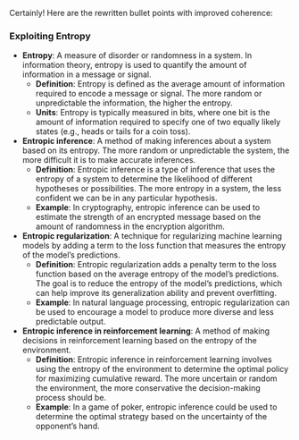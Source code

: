 
Certainly! Here are the rewritten bullet points with improved coherence:

### Exploiting Entropy

* **Entropy**: A measure of disorder or randomness in a system. In information theory, entropy is used to quantify the amount of information in a message or signal.
	+ **Definition**: Entropy is defined as the average amount of information required to encode a message or signal. The more random or unpredictable the information, the higher the entropy.
	+ **Units**: Entropy is typically measured in bits, where one bit is the amount of information required to specify one of two equally likely states (e.g., heads or tails for a coin toss).
* **Entropic inference**: A method of making inferences about a system based on its entropy. The more random or unpredictable the system, the more difficult it is to make accurate inferences.
	+ **Definition**: Entropic inference is a type of inference that uses the entropy of a system to determine the likelihood of different hypotheses or possibilities. The more entropy in a system, the less confident we can be in any particular hypothesis.
	+ **Example**: In cryptography, entropic inference can be used to estimate the strength of an encrypted message based on the amount of randomness in the encryption algorithm.
* **Entropic regularization**: A technique for regularizing machine learning models by adding a term to the loss function that measures the entropy of the model's predictions.
	+ **Definition**: Entropic regularization adds a penalty term to the loss function based on the average entropy of the model's predictions. The goal is to reduce the entropy of the model's predictions, which can help improve its generalization ability and prevent overfitting.
	+ **Example**: In natural language processing, entropic regularization can be used to encourage a model to produce more diverse and less predictable output.
* **Entropic inference in reinforcement learning**: A method of making decisions in reinforcement learning based on the entropy of the environment.
	+ **Definition**: Entropic inference in reinforcement learning involves using the entropy of the environment to determine the optimal policy for maximizing cumulative reward. The more uncertain or random the environment, the more conservative the decision-making process should be.
	+ **Example**: In a game of poker, entropic inference could be used to determine the optimal strategy based on the uncertainty of the opponent's hand.

